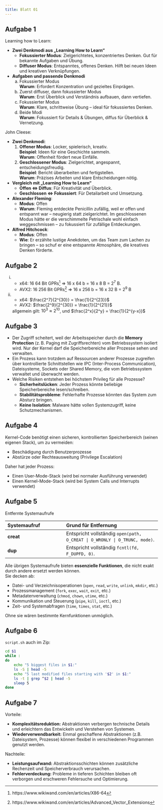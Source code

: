 ```yaml
---
title: Blatt 01
---
```


## Aufgabe 1

Learning how to Learn:

* **Zwei Denkmodi aus „Learning How to Learn“**
    * **Fokussierter Modus**: Zielgerichtetes, konzentriertes Denken. Gut für bekannte Aufgaben und Übung.
    * **Diffuser Modus**: Entspanntes, offenes Denken. Hilft bei neuen Ideen und kreativen Verknüpfungen.

* **Aufgaben und passende Denkmodi**
    a) Fokussierter Modus  
       **Warum**: Erfordert Konzentration und gezieltes Einprägen.
    b) Zuerst diffuser, dann fokussierter Modus   
       **Warum**: Erst Überblick und Verständnis aufbauen, dann vertiefen.  
    c) Fokussierter Modus  
       **Warum**: Klare, schrittweise Übung – ideal für fokussiertes Denken.
    d) Beide Modi  
       **Warum**: Fokussiert für Details & Übungen, diffus für Überblick & Vernetzung.

John Cleese:

* **Zwei Denkmodi**: 
  1. **Offener Modus**: Locker, spielerisch, kreativ.  
      **Beispiel**: Ideen für eine Geschichte sammeln.  
      **Warum**: Offenheit fördert neue Einfälle.  
  2. **Geschlossener Modus**: Zielgerichtet, angespannt, entscheidungsfreudig.  
      **Beispiel**: Bericht überarbeiten und fertigstellen.   
      **Warum**: Präzises Arbeiten und klare Entscheidungen nötig.  
* **Vergleich mit „Learning How to Learn“**
  - **Offen $\Leftrightarrow$ Diffus**: Für Kreativität und Überblick.  
  - **Geschlossen $\Leftrightarrow$ Fokussiert**: Für Detailarbeit und Umsetzung.
* **Alexander Fleming**:
   - **Modus**: Offen
   - **Warum**: Fleming entdeckte Penicillin zufällig, weil er offen und entspannt war – neugierig statt zielgerichtet.  Im geschlossenen Modus hätte er die verschimmelte Petrischale wohl einfach weggeschmissen – zu fokussiert für zufällige Entdeckungen.
* **Alfred Hitchcock**: 
  - **Modus**: Offen  
  - **Wie**: Er erzählte lustige Anekdoten, um das Team zum Lachen zu bringen – so schuf er eine entspannte Atmosphäre, die kreatives Denken förderte.

## Aufgabe 2

i) * x64: 16 64 Bit GPRs[^1] $\Rightarrow$ 16 x 64 b  = 16 x 8 B = $2^7$ B. 
   * AVX2: 16 256 Bit GPRs[^2] $\Rightarrow$ 16 x 256 b = 16 x 32 B = $2^9$ B
ii) * x64: $\frac{2^7}{2^{30}} = \frac{1}{2^{23}}$
    * AVX2: $\frac{2^9}{2^{30}} = \frac{1}{2^{21}}$

    allgemein gilt: $10^3 \approx 2^{10}$, und $\frac{2^x}{2^y} = \frac{1}{2^{y-x}}$


## Aufgabe 3

- Der Zugriff scheitert, weil der Arbeitsspeicher durch die **Memory Protection** (z. B. Paging mit Zugriffsrechten) vom Betriebssystem isoliert wird. Nur der Kernel darf die Speicherbereiche aller Prozesse sehen und verwalten.
- Ein Prozess kann trotzdem auf Ressourcen anderer Prozesse zugreifen über kontrollierte Schnittstellen wie IPC (Inter-Process Communication), Dateisysteme, Sockets oder Shared Memory, die vom Betriebssystem verwaltet und überwacht werden.
- Welche Risiken entstehen bei höchstem Privileg für alle Prozesse?
  - **Sicherheitslücken**: Jeder Prozess könnte beliebige Speicherbereiche lesen/schreiben.  
  - **Stabilitätsprobleme**: Fehlerhafte Prozesse könnten das System zum Absturz bringen.  
  - **Keine Isolation**: Malware hätte vollen Systemzugriff, keine Schutzmechanismen.

[^1]: https://www.wikiwand.com/en/articles/X86-64
[^2]: https://www.wikiwand.com/en/articles/Advanced_Vector_Extensions

## Aufgabe 4

Kernel-Code benötigt einen sicheren, kontrollierten Speicherbereich (seinen eigenen Stack), um zu vermeiden:

* Beschädigung durch Benutzerprozesse
* Abstürze oder Rechteausweitung (Privilege Escalation)

Daher hat jeder Prozess:

* Einen User-Mode-Stack (wird bei normaler Ausführung verwendet)
* Einen Kernel-Mode-Stack (wird bei System Calls und Interrupts verwendet)

## Aufgabe 5


Entfernte Systemaufrufe

| Systemaufruf | Grund für Entfernung |
|:-------------|:---------------------|
| **creat** | Entspricht vollständig `open(path, O_CREAT | O_WRONLY | O_TRUNC, mode)`. |
| **dup** | Entspricht vollständig `fcntl(fd, F_DUPFD, 0)`. |


Alle übrigen Systemaufrufe bieten **essenzielle Funktionen**, die nicht exakt durch andere ersetzt werden können.  
Sie decken ab:

- Datei- und Verzeichnisoperationen (`open`, `read`, `write`, `unlink`, `mkdir`, etc.)
- Prozessmanagement (`fork`, `exec`, `wait`, `exit`, etc.)
- Metadatenverwaltung (`chmod`, `chown`, `utime`, etc.)
- Kommunikation und Steuerung (`pipe`, `kill`, `ioctl`, etc.)
- Zeit- und Systemabfragen (`time`, `times`, `stat`, etc.)

Ohne sie wären bestimmte Kernfunktionen unmöglich.

## Aufgabe 6

`script.sh` auch im Zip: 

```bash
cd $1
while :
do
    echo "5 biggest files in $1:"
    ls -S | head -5
    echo "5 last modified files starting with '$2' in $1:"
    ls -t | grep ^$2 | head -5
    sleep 5
done
```

## Aufgabe 7

Vorteile:

- **Komplexitätsreduktion:** Abstraktionen verbergen technische Details und erleichtern das Entwickeln und Verstehen von Systemen.  
- **Wiederverwendbarkeit:** Einmal geschaffene Abstraktionen (z.B. Dateisystem, Prozesse) können flexibel in verschiedenen Programmen genutzt werden.

Nachteile:

- **Leistungsaufwand:** Abstraktionsschichten können zusätzliche Rechenzeit und Speicherverbrauch verursachen.  
- **Fehlerverdeckung:** Probleme in tieferen Schichten bleiben oft verborgen und erschweren Fehlersuche und Optimierung.